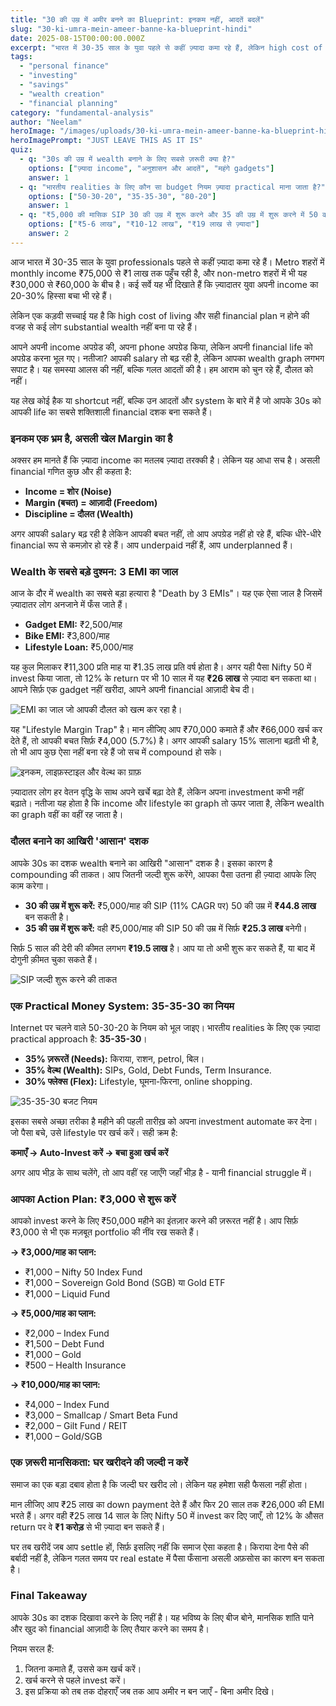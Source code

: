 ```yaml
---
title: "30 की उम्र में अमीर बनने का Blueprint: इनकम नहीं, आदतें बदलें"
slug: "30-ki-umra-mein-ameer-banne-ka-blueprint-hindi"
date: 2025-08-15T00:00:00.000Z
excerpt: "भारत में 30-35 साल के युवा पहले से कहीं ज़्यादा कमा रहे हैं, लेकिन high cost of living और गलत financial आदतों की वजह से ज़्यादातर लोग wealth नहीं बना पा रहे हैं। यह लेख बताता है कि कैसे छोटी-छोटी आदतें और सही money system अपनाकर आप अपनी income को असली wealth में बदल सकते हैं।"
tags:
  - "personal finance"
  - "investing"
  - "savings"
  - "wealth creation"
  - "financial planning"
category: "fundamental-analysis"
author: "Neelam"
heroImage: "/images/uploads/30-ki-umra-mein-ameer-banne-ka-blueprint-hindi/hero-image.jpg"
heroImagePrompt: "JUST LEAVE THIS AS IT IS"
quiz:
  - q: "30s की उम्र में wealth बनाने के लिए सबसे ज़रूरी क्या है?"
    options: ["ज़्यादा income", "अनुशासन और आदतें", "महंगे gadgets"]
    answer: 1
  - q: "भारतीय realities के लिए कौन सा budget नियम ज़्यादा practical माना जाता है?"
    options: ["50-30-20", "35-35-30", "80-20"]
    answer: 1
  - q: "₹5,000 की मासिक SIP 30 की उम्र में शुरू करने और 35 की उम्र में शुरू करने में 50 की उम्र तक लगभग कितना अंतर आ सकता है?"
    options: ["₹5-6 लाख", "₹10-12 लाख", "₹19 लाख से ज़्यादा"]
    answer: 2
---
```


आज भारत में 30-35 साल के युवा professionals पहले से कहीं ज़्यादा कमा रहे हैं। Metro शहरों में monthly income ₹75,000 से ₹1 लाख तक पहुँच रही है, और non-metro शहरों में भी यह ₹30,000 से ₹60,000 के बीच है। कई सर्वे यह भी दिखाते हैं कि ज़्यादातर युवा अपनी income का 20-30% हिस्सा बचा भी रहे हैं।

लेकिन एक कड़वी सच्चाई यह है कि high cost of living और सही financial plan न होने की वजह से कई लोग substantial wealth नहीं बना पा रहे हैं।

आपने अपनी income अपग्रेड की, अपना phone अपग्रेड किया, लेकिन अपनी financial life को अपग्रेड करना भूल गए। नतीजा? आपकी salary तो बढ़ रही है, लेकिन आपका wealth graph लगभग सपाट है। यह समस्या आलस की नहीं, बल्कि गलत आदतों की है। हम आराम को चुन रहे हैं, दौलत को नहीं।

यह लेख कोई हैक या shortcut नहीं, बल्कि उन आदतों और system के बारे में है जो आपके 30s को आपकी life का सबसे शक्तिशाली financial दशक बना सकते हैं।

### इनकम एक भ्रम है, असली खेल Margin का है

अक्सर हम मानते हैं कि ज़्यादा income का मतलब ज़्यादा तरक्की है। लेकिन यह आधा सच है। असली financial गणित कुछ और ही कहता है:

*   **Income = शोर (Noise)**
*   **Margin (बचत) = आज़ादी (Freedom)**
*   **Discipline = दौलत (Wealth)**

अगर आपकी salary बढ़ रही है लेकिन आपकी बचत नहीं, तो आप अपग्रेड नहीं हो रहे हैं, बल्कि धीरे-धीरे financial रूप से कमज़ोर हो रहे हैं। आप underpaid नहीं हैं, आप underplanned हैं।

### Wealth के सबसे बड़े दुश्मन: 3 EMI का जाल

आज के दौर में wealth का सबसे बड़ा हत्यारा है "Death by 3 EMIs"। यह एक ऐसा जाल है जिसमें ज़्यादातर लोग अनजाने में फँस जाते हैं।

*   **Gadget EMI:** ₹2,500/माह
*   **Bike EMI:** ₹3,800/माह
*   **Lifestyle Loan:** ₹5,000/माह

यह कुल मिलाकर ₹11,300 प्रति माह या ₹1.35 लाख प्रति वर्ष होता है। अगर यही पैसा Nifty 50 में invest किया जाता, तो 12% के return पर भी 10 साल में यह **₹26 लाख** से ज़्यादा बन सकता था। आपने सिर्फ़ एक gadget नहीं खरीदा, आपने अपनी financial आज़ादी बेच दी।

![EMI का जाल जो आपकी दौलत को खत्म कर रहा है।](/images/uploads/30-ki-umra-mein-ameer-banne-ka-blueprint-hindi/emi-trap.png)

यह "Lifestyle Margin Trap" है। मान लीजिए आप ₹70,000 कमाते हैं और ₹66,000 खर्च कर देते हैं, तो आपकी बचत सिर्फ़ ₹4,000 (5.7%) है। अगर आपकी salary 15% सालाना बढ़ती भी है, तो भी आप कुछ ऐसा नहीं बना रहे हैं जो सच में compound हो सके।

![इनकम, लाइफ़स्टाइल और वेल्थ का ग्राफ़](/images/uploads/30-ki-umra-mein-ameer-banne-ka-blueprint-hindi/wealth-curve.png)

ज़्यादातर लोग हर वेतन वृद्धि के साथ अपने खर्चे बढ़ा देते हैं, लेकिन अपना investment कभी नहीं बढ़ाते। नतीजा यह होता है कि income और lifestyle का graph तो ऊपर जाता है, लेकिन wealth का graph वहीं का वहीं रह जाता है।

### दौलत बनाने का आखिरी 'आसान' दशक

आपके 30s का दशक wealth बनाने का आखिरी "आसान" दशक है। इसका कारण है compounding की ताकत। आप जितनी जल्दी शुरू करेंगे, आपका पैसा उतना ही ज़्यादा आपके लिए काम करेगा।

*   **30 की उम्र में शुरू करें:** ₹5,000/माह की SIP (11% CAGR पर) 50 की उम्र में **₹44.8 लाख** बन सकती है।
*   **35 की उम्र में शुरू करें:** वही ₹5,000/माह की SIP 50 की उम्र में सिर्फ़ **₹25.3 लाख** बनेगी।

सिर्फ़ 5 साल की देरी की कीमत लगभग **₹19.5 लाख** है। आप या तो अभी शुरू कर सकते हैं, या बाद में दोगुनी क़ीमत चुका सकते हैं।

![SIP जल्दी शुरू करने की ताकत](/images/uploads/30-ki-umra-mein-ameer-banne-ka-blueprint-hindi/sip-compounding-chart.png)

### एक Practical Money System: 35-35-30 का नियम

Internet पर चलने वाले 50-30-20 के नियम को भूल जाइए। भारतीय realities के लिए एक ज़्यादा practical approach है: **35-35-30**।

*   **35% ज़रूरतें (Needs):** किराया, राशन, petrol, बिल।
*   **35% वेल्थ (Wealth):** SIPs, Gold, Debt Funds, Term Insurance.
*   **30% फ्लेक्स (Flex):** Lifestyle, घूमना-फिरना, online shopping.

![35-35-30 बजट नियम](/images/uploads/30-ki-umra-mein-ameer-banne-ka-blueprint-hindi/35-35-30-rule.png)

इसका सबसे अच्छा तरीका है महीने की पहली तारीख़ को अपना investment automate कर देना। जो पैसा बचे, उसे lifestyle पर खर्च करें। सही क्रम है:

**कमाएँ → Auto-Invest करें → बचा हुआ खर्च करें**

अगर आप भीड़ के साथ चलेंगे, तो आप वहीं रह जाएँगे जहाँ भीड़ है - यानी financial struggle में।

### आपका Action Plan: ₹3,000 से शुरू करें

आपको invest करने के लिए ₹50,000 महीने का इंतज़ार करने की ज़रूरत नहीं है। आप सिर्फ़ ₹3,000 से भी एक मज़बूत portfolio की नींव रख सकते हैं।

**→ ₹3,000/माह का प्लान:**
*   ₹1,000 – Nifty 50 Index Fund
*   ₹1,000 – Sovereign Gold Bond (SGB) या Gold ETF
*   ₹1,000 – Liquid Fund

**→ ₹5,000/माह का प्लान:**
*   ₹2,000 – Index Fund
*   ₹1,500 – Debt Fund
*   ₹1,000 – Gold
*   ₹500 – Health Insurance

**→ ₹10,000/माह का प्लान:**
*   ₹4,000 – Index Fund
*   ₹3,000 – Smallcap / Smart Beta Fund
*   ₹2,000 – Gilt Fund / REIT
*   ₹1,000 – Gold/SGB

### एक ज़रूरी मानसिकता: घर खरीदने की जल्दी न करें

समाज का एक बड़ा दबाव होता है कि जल्दी घर खरीद लो। लेकिन यह हमेशा सही फैसला नहीं होता।

मान लीजिए आप ₹25 लाख का down payment देते हैं और फिर 20 साल तक ₹26,000 की EMI भरते हैं। अगर वही ₹25 लाख 14 साल के लिए Nifty 50 में invest कर दिए जाएँ, तो 12% के औसत return पर वे **₹1 करोड़** से भी ज़्यादा बन सकते हैं।

घर तब खरीदें जब आप settle हों, सिर्फ़ इसलिए नहीं कि समाज ऐसा कहता है। किराया देना पैसे की बर्बादी नहीं है, लेकिन गलत समय पर real estate में पैसा फँसाना असली अफ़सोस का कारण बन सकता है।

### Final Takeaway

आपके 30s का दशक दिखावा करने के लिए नहीं है। यह भविष्य के लिए बीज बोने, मानसिक शांति पाने और खुद को financial आज़ादी के लिए तैयार करने का समय है।

नियम सरल हैं:
1.  जितना कमाते हैं, उससे कम खर्च करें।
2.  खर्च करने से पहले invest करें।
3.  इस प्रक्रिया को तब तक दोहराएँ जब तक आप अमीर न बन जाएँ - बिना अमीर दिखे।